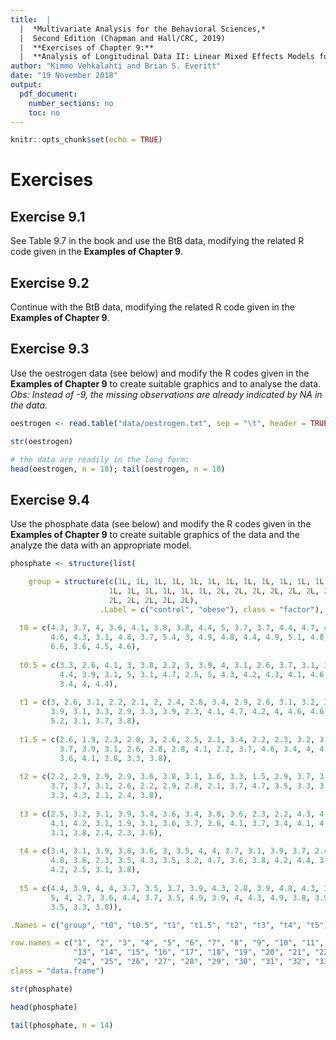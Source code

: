 ```yaml
---
title:  |  
  |  *Multivariate Analysis for the Behavioral Sciences,*
  |  Second Edition (Chapman and Hall/CRC, 2019)
  |  **Exercises of Chapter 9:**
  |  **Analysis of Longitudinal Data II: Linear Mixed Effects Models for Normal Response Variables**
author: "Kimmo Vehkalahti and Brian S. Everitt"
date: "19 November 2018"
output: 
  pdf_document:
    number_sections: no
    toc: no
---
```


```r
knitr::opts_chunk$set(echo = TRUE)
```

# Exercises

## Exercise 9.1

See Table 9.7 in the book and use the BtB data, modifying the related R code given in the **Examples of Chapter 9**.

## Exercise 9.2

Continue with the BtB data, modifying the related R code given in the **Examples of Chapter 9**.

\pagebreak

## Exercise 9.3

Use the oestrogen data (see below) and modify the R codes given in the **Examples of Chapter 9** to create suitable graphics and to analyse the data. *Obs: Instead of -9, the missing observations are already indicated by NA in the data.*

```r
oestrogen <- read.table("data/oestrogen.txt", sep = "\t", header = TRUE)

str(oestrogen)

# the data are readily in the long form:
head(oestrogen, n = 10); tail(oestrogen, n = 10)
```
\pagebreak

## Exercise 9.4

Use the phosphate data (see below) and modify the R codes given in the **Examples of Chapter 9** to create suitable graphics of the data and the analyze the data with an appropriate model.

```r
phosphate <- structure(list(

    group = structure(c(1L, 1L, 1L, 1L, 1L, 1L, 1L, 1L, 1L, 1L, 1L, 1L, 1L, 1L, 
                      1L, 1L, 1L, 1L, 1L, 1L, 2L, 2L, 2L, 2L, 2L, 2L, 2L, 2L, 
                      2L, 2L, 2L, 2L, 2L), 
                    .Label = c("control", "obese"), class = "factor"), 
  
  t0 = c(4.3, 3.7, 4, 3.6, 4.1, 3.8, 3.8, 4.4, 5, 3.7, 3.7, 4.4, 4.7, 4.3, 5, 
         4.6, 4.3, 3.1, 4.8, 3.7, 5.4, 3, 4.9, 4.8, 4.4, 4.9, 5.1, 4.8, 4.2, 
         6.6, 3.6, 4.5, 4.6), 
  
  t0.5 = c(3.3, 2.6, 4.1, 3, 3.8, 2.2, 3, 3.9, 4, 3.1, 2.6, 3.7, 3.1, 3.3, 4.9, 
           4.4, 3.9, 3.1, 5, 3.1, 4.7, 2.5, 5, 4.3, 4.2, 4.3, 4.1, 4.6, 3.5, 6.1, 
           3.4, 4, 4.4), 
  
  t1 = c(3, 2.6, 3.1, 2.2, 2.1, 2, 2.4, 2.8, 3.4, 2.9, 2.6, 3.1, 3.2, 3, 4.1, 
         3.9, 3.1, 3.3, 2.9, 3.3, 3.9, 2.3, 4.1, 4.7, 4.2, 4, 4.6, 4.6, 3.8,
         5.2, 3.1, 3.7, 3.8),
  
  t1.5 = c(2.6, 1.9, 2.3, 2.8, 3, 2.6, 2.5, 2.1, 3.4, 2.2, 2.3, 3.2, 3.3, 2.6, 
           3.7, 3.9, 3.1, 2.6, 2.8, 2.8, 4.1, 2.2, 3.7, 4.6, 3.4, 4, 4.1, 4.4, 
           3.6, 4.1, 2.8, 3.3, 3.8), 
  
  t2 = c(2.2, 2.9, 2.9, 2.9, 3.6, 3.8, 3.1, 3.6, 3.3, 1.5, 2.9, 3.7, 3.2, 2.2, 
         3.7, 3.7, 3.1, 2.6, 2.2, 2.9, 2.8, 2.1, 3.7, 4.7, 3.5, 3.3, 3.4, 4.1, 
         3.3, 4.3, 2.1, 2.4, 3.8), 
  
  t3 = c(2.5, 3.2, 3.1, 3.9, 3.4, 3.6, 3.4, 3.8, 3.6, 2.3, 2.2, 4.3, 4.2, 2.5,
         4.1, 4.2, 3.1, 1.9, 3.1, 3.6, 3.7, 2.6, 4.1, 3.7, 3.4, 4.1, 4.2, 4, 
         3.1, 3.8, 2.4, 2.3, 3.6), 
  
  t4 = c(3.4, 3.1, 3.9, 3.8, 3.6, 3, 3.5, 4, 4, 2.7, 3.1, 3.9, 3.7, 2.4, 4.7, 
         4.8, 3.6, 2.3, 3.5, 4.3, 3.5, 3.2, 4.7, 3.6, 3.8, 4.2, 4.4, 3.8, 3.5, 
         4.2, 2.5, 3.1, 3.8), 
  
  t5 = c(4.4, 3.9, 4, 4, 3.7, 3.5, 3.7, 3.9, 4.3, 2.8, 3.9, 4.8, 4.3, 3.4, 4.9, 
         5, 4, 2.7, 3.6, 4.4, 3.7, 3.5, 4.9, 3.9, 4, 4.3, 4.9, 3.8, 3.9, 4.8, 
         3.5, 3.3, 3.8)), 

.Names = c("group", "t0", "t0.5", "t1", "t1.5", "t2", "t3", "t4", "t5"),

row.names = c("1", "2", "3", "4", "5", "6", "7", "8", "9", "10", "11", "12",
              "13", "14", "15", "16", "17", "18", "19", "20", "21", "22", "23", 
              "24", "25", "26", "27", "28", "29", "30", "31", "32", "33"), 
class = "data.frame")
```
\pagebreak
```r
str(phosphate)

head(phosphate)

tail(phosphate, n = 14)
```
